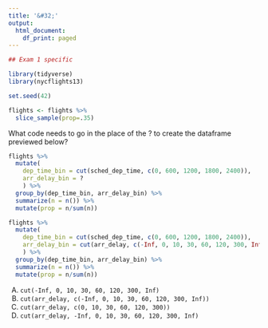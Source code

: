 ```yaml
---
title: '&#32;'
output:
  html_document:
    df_print: paged
---
```


```r
## Exam 1 specific

library(tidyverse)
library(nycflights13)

set.seed(42)

flights <- flights %>% 
  slice_sample(prop=.35)
```


What code needs to go in the place of the ? to create the dataframe previewed below?

```r
flights %>% 
  mutate(
    dep_time_bin = cut(sched_dep_time, c(0, 600, 1200, 1800, 2400)),
    arr_delay_bin = ?
    ) %>%
  group_by(dep_time_bin, arr_delay_bin) %>% 
  summarize(n = n()) %>% 
  mutate(prop = n/sum(n))
```

```r
flights %>% 
  mutate(
    dep_time_bin = cut(sched_dep_time, c(0, 600, 1200, 1800, 2400)),
    arr_delay_bin = cut(arr_delay, c(-Inf, 0, 10, 30, 60, 120, 300, Inf))
    ) %>%
  group_by(dep_time_bin, arr_delay_bin) %>% 
  summarize(n = n()) %>% 
  mutate(prop = n/sum(n))
```



A) `cut(-Inf, 0, 10, 30, 60, 120, 300, Inf)`
B) `cut(arr_delay, c(-Inf, 0, 10, 30, 60, 120, 300, Inf))`
C) `cut(arr_delay, c(0, 10, 30, 60, 120, 300))`
D) `cut(arr_delay, -Inf, 0, 10, 30, 60, 120, 300, Inf)`